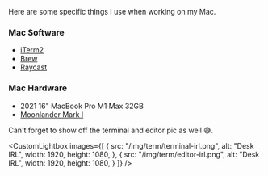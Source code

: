 
Here are some specific things I use when working on my Mac.

### Mac Software

- <a href="https://iterm2.com" target="_blank">iTerm2</a>
- <a href="https://brew.sh" target="_blank">Brew</a>
- <a href="https://raycast.com" target="_blank">Raycast</a>

### Mac Hardware
- 2021 16" MacBook Pro M1 Max 32GB
- <a href="https://www.zsa.io/moonlander" target="_blank">Moonlander Mark I</a> 

Can't forget to show off the terminal and editor pic as well 😅.

<CustomLightbox
  images={[
    {
      src: "/img/term/terminal-irl.png",
      alt: "Desk IRL",
      width: 1920,
      height: 1080, 
    },
    {
      src: "/img/term/editor-irl.png",
      alt: "Desk IRL",
      width: 1920,
      height: 1080, 
    }
  ]}
/>
